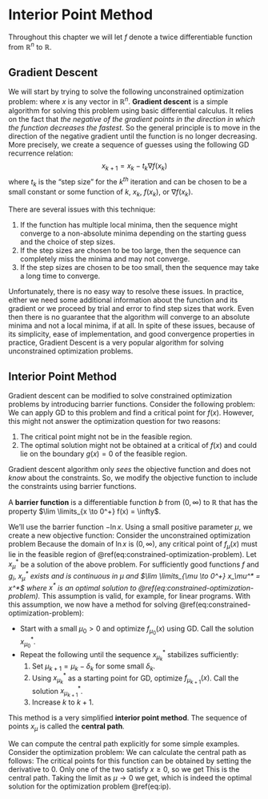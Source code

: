 # Interior Point Method

Throughout this chapter we will let $f$ denote a twice differentiable function from $\mathbb{R}^n$ to $\mathbb{R}$. 

## Gradient Descent

We will start by trying to solve the following unconstrained optimization problem:
\begin{align*}
  \mbox{minimize: } & f(x)
\end{align*}
where $x$ is any vector in $\mathbb{R}^n$. 
**Gradient descent** is a simple algorithm for solving this problem using basic differential calculus. 
It relies on the fact that *the negative of the gradient points in the direction in which the function decreases the fastest*. 
So the general principle is to move in the direction of the negative gradient until the function is no longer decreasing.
More precisely, we create a sequence of guesses using the following GD recurrence relation:
$$x_{k+1} = x_k - t_k \nabla f(x_k)$$
where $t_k$ is the "step size" for the $k^{th}$ iteration and can be chosen to be a small constant or some function of $k$, $x_k$, $f(x_k)$, or $\nabla f(x_k)$.

There are several issues with this technique:

1. If the function has multiple local minima, then the sequence might converge to a non-absolute minima depending on the starting guess and the choice of step sizes.
2. If the step sizes are chosen to be too large, then the sequence can completely miss the minima and may not converge.
3. If the step sizes are chosen to be too small, then the sequence may take a long time to converge.

Unfortunately, there is no easy way to resolve these issues. In practice, either we need some additional information about the function and its gradient or we proceed by trial and error to find step sizes that work. Even then there is no guarantee that the algorithm will converge to an absolute minima and not a local minima, if at all. In spite of these issues, because of its simplicity, ease of implementation, and good convergence properties in practice, Gradient Descent is a very popular algorithm for solving unconstrained optimization problems.


## Interior Point Method

Gradient descent can be modified to solve constrained optimization problems by introducing barrier functions. 
Consider the following problem:
\begin{equation}
  \begin{array}{llr}
    \mbox{minimize: } & f(x) \\
    \mbox{subject to: } & g_i(x) \ge 0, & \mbox{ for } 1 \le i \le m. \\
  \end{array}
  (\#eq:constrained-optimization-problem)
\end{equation}
We can apply GD to this problem and find a critical point for $f(x)$. However, this might not answer the optimization question for two reasons: 

1. The critical point might not be in the feasible region.
2. The optimal solution might not be obtained at a critical of $f(x)$ and could lie on the boundary $g(x) = 0$ of the feasible region.

Gradient descent algorithm only *sees* the objective function and does not *know* about the constraints. So, we modify the objective function to include the constraints using barrier functions.

::: {.definition}
A **barrier function** is a differentiable function $b$ from $(0, \infty)$ to $\mathbb{R}$ that has the property $\lim \limits_{x \to 0^+} f(x) = \infty$. 
:::

We'll use the barrier function $-\ln x$. Using a small positive parameter $\mu$, we create a new objective function:
\begin{align*}
  f_\mu(x) := & f(x) - \mu \sum \limits_{i = 1} ^ m \ln (g_i(x)).
\end{align*}
Consider the unconstrained optimization problem 
\begin{align*}
  \mbox{minimize: } & f_\mu (x).
\end{align*}
Because the domain of $\ln x$ is $(0, \infty)$, any critical point of $f_\mu(x)$ must lie in the feasible region of \@ref(eq:constrained-optimization-problem). 
Let $x_\mu^*$ be a solution of the above problem. 
For sufficiently good functions $f$ and $g_i$, *$x_\mu^*$ exists and is continuous in $\mu$ and $\lim \limits_{\mu \to 0^+} x_\mu^* = x^*$ where $x^*$ is an optimal solution to \@ref(eq:constrained-optimization-problem).* This assumption is valid, for example, for linear programs. With this assumption, we now have a method for solving \@ref(eq:constrained-optimization-problem):

- Start with a small $\mu_0 > 0$ and optimize $f_{\mu_0}(x)$ using GD. Call the solution $x_{\mu_0}^*$.
- Repeat the following until the sequence $x_{\mu_k}^*$ stabilizes sufficiently:
    1. Set $\mu_{k+1} = \mu_k - \delta_k$ for some small $\delta_k$.
    2. Using $x^*_{\mu_k}$ as a starting point for GD, optimize $f_{\mu_{k+1}}(x)$. Call the solution $x_{\mu_{k+1}}^*$.
    3. Increase $k$ to $k + 1$.

This method is a very simplified **interior point method**. The sequence of points $x_{\mu}$ is called the **central path**. 

::: {.example #ip-kkt}
We can compute the central path explicitly for some simple examples. Consider the optimization problem:
\begin{equation}
  \begin{split}
  \mbox{minimize: } & (x + 1)^2 \\
  \mbox{subject to: } & x \ge 0.
  \end{split}
  (\#eq:ip)
\end{equation}
We can calculate the central path as follows:
\begin{align*}
  f_\mu(x) := (x + 1)^2 - \mu \ln (x).
\end{align*}
The critical points for this function can be obtained by setting the derivative to 0. 
\begin{align*}
  f'_\mu(x) &= 0 \\ 
  \implies 2(x + 1) - \dfrac{\mu}{x} &= 0 \\
  \implies x^2 + x - \mu/2 &= 0 \\
  \implies x &= \dfrac{-1 \pm \sqrt{1 + 2 \mu}}{2}.
\end{align*}
Only one of the two satisfy $x \ge 0$, so we get 
\begin{align*}
  x_\mu^* = \dfrac{-1 + \sqrt{1 + 2 \mu}}{2}. 
\end{align*}
This is the central path. Taking the limit as $\mu \to 0$ we get,
\begin{align*}
  \lim \limits_{\mu \to 0^+} x_\mu^* 
  & = \lim \limits_{\mu \to 0^+} \dfrac{-1 + \sqrt{1 + 2 \mu}}{2} \\ 
  &= 0,
\end{align*}
which is indeed the optimal solution for the optimization problem \@ref(eq:ip).
:::